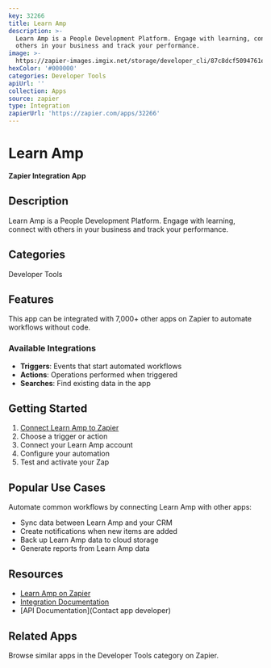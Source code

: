 ```yaml
---
key: 32266
title: Learn Amp
description: >-
  Learn Amp is a People Development Platform. Engage with learning, connect with
  others in your business and track your performance.
image: >-
  https://zapier-images.imgix.net/storage/developer_cli/87c8dcf5094761e9ee14ca3140fcdd39_2.png?auto=format%2Ccompress&ixlib=python-3.0.0&q=50
hexColor: '#000000'
categories: Developer Tools
apiUrl: ''
collection: Apps
source: zapier
type: Integration
zapierUrl: 'https://zapier.com/apps/32266'
---
```

# Learn Amp

**Zapier Integration App**

## Description

Learn Amp is a People Development Platform. Engage with learning, connect with others in your business and track your performance.

## Categories

Developer Tools

## Features

This app can be integrated with 7,000+ other apps on Zapier to automate workflows without code.

### Available Integrations

- **Triggers**: Events that start automated workflows
- **Actions**: Operations performed when triggered
- **Searches**: Find existing data in the app

## Getting Started

1. [Connect Learn Amp to Zapier](https://zapier.com/apps/32266)
2. Choose a trigger or action
3. Connect your Learn Amp account
4. Configure your automation
5. Test and activate your Zap

## Popular Use Cases

Automate common workflows by connecting Learn Amp with other apps:

- Sync data between Learn Amp and your CRM
- Create notifications when new items are added
- Back up Learn Amp data to cloud storage
- Generate reports from Learn Amp data

## Resources

- [Learn Amp on Zapier](https://zapier.com/apps/32266)
- [Integration Documentation](https://zapier.com/apps/32266/integrations)
- [API Documentation](Contact app developer)

## Related Apps

Browse similar apps in the Developer Tools category on Zapier.
